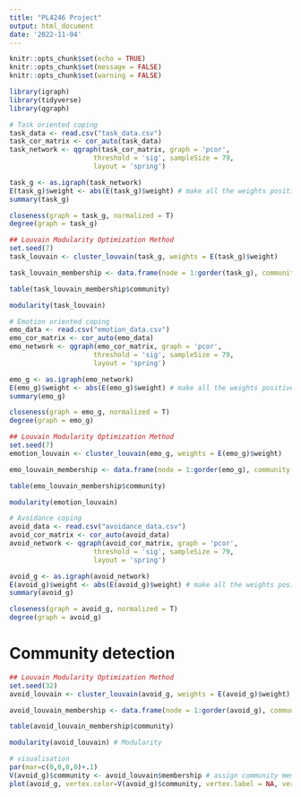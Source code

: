 ```yaml
---
title: "PL4246 Project"
output: html_document
date: '2022-11-04'
---
```


```r
knitr::opts_chunk$set(echo = TRUE)
knitr::opts_chunk$set(message = FALSE)
knitr::opts_chunk$set(warning = FALSE)
```

```r
library(igraph)
library(tidyverse)
library(qgraph)
```
```r
# Task oriented coping 
task_data <- read.csv("task_data.csv")
task_cor_matrix <- cor_auto(task_data)
task_network <- qgraph(task_cor_matrix, graph = 'pcor', 
                     threshold = 'sig', sampleSize = 79, 
                     layout = 'spring') 

task_g <- as.igraph(task_network)
E(task_g)$weight <- abs(E(task_g)$weight) # make all the weights positive 
summary(task_g)

closeness(graph = task_g, normalized = T)
degree(graph = task_g)

## Louvain Modularity Optimization Method
set.seed(7)
task_louvain <- cluster_louvain(task_g, weights = E(task_g)$weight)

task_louvain_membership <- data.frame(node = 1:gorder(task_g), community = task_louvain$membership) # Create data frame containing node and corresponding membership

table(task_louvain_membership$community)

modularity(task_louvain)

```
```r
# Emotion oriented coping
emo_data <- read.csv("emotion_data.csv")
emo_cor_matrix <- cor_auto(emo_data)
emo_network <- qgraph(emo_cor_matrix, graph = 'pcor', 
                     threshold = 'sig', sampleSize = 79, 
                     layout = 'spring') 

emo_g <- as.igraph(emo_network)
E(emo_g)$weight <- abs(E(emo_g)$weight) # make all the weights positive 
summary(emo_g)

closeness(graph = emo_g, normalized = T)
degree(graph = emo_g)
```

```r
## Louvain Modularity Optimization Method
set.seed(7)
emotion_louvain <- cluster_louvain(emo_g, weights = E(emo_g)$weight)

emo_louvain_membership <- data.frame(node = 1:gorder(emo_g), community = emotion_louvain$membership) # Create data frame containing node and corresponding membership

table(emo_louvain_membership$community)

modularity(emotion_louvain)
```

```r
# Avoidance coping
avoid_data <- read.csv("avoidance_data.csv")
avoid_cor_matrix <- cor_auto(avoid_data)
avoid_network <- qgraph(avoid_cor_matrix, graph = 'pcor', 
                     threshold = 'sig', sampleSize = 79, 
                     layout = 'spring') 

avoid_g <- as.igraph(avoid_network)
E(avoid_g)$weight <- abs(E(avoid_g)$weight) # make all the weights positive 
summary(avoid_g)

closeness(graph = avoid_g, normalized = T)
degree(graph = avoid_g)

```
# Community detection
```r

## Louvain Modularity Optimization Method
set.seed(32)
avoid_louvain <- cluster_louvain(avoid_g, weights = E(avoid_g)$weight)

avoid_louvain_membership <- data.frame(node = 1:gorder(avoid_g), community = avoid_louvain$membership) # Create dataframe containing node and corresponding membership

table(avoid_louvain_membership$community)

modularity(avoid_louvain) # Modularity

# visualisation
par(mar=c(0,0,0,0)+.1) 
V(avoid_g)$community <- avoid_louvain$membership # assign community membership as a node attribute
plot(avoid_g, vertex.color=V(avoid_g)$community, vertex.label = NA, vertex.size = 7, vertex.frame.color = 'white',layout = layout_with_lgl)
```


